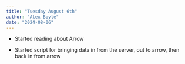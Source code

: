 ```yaml
---
title: "Tuesday August 6th"
author: "Alex Boyle"
date: "2024-08-06"
---
```


-   Started reading about Arrow 

-   Started script for bringing data in from the server, out to arrow, then back in from arrow 
